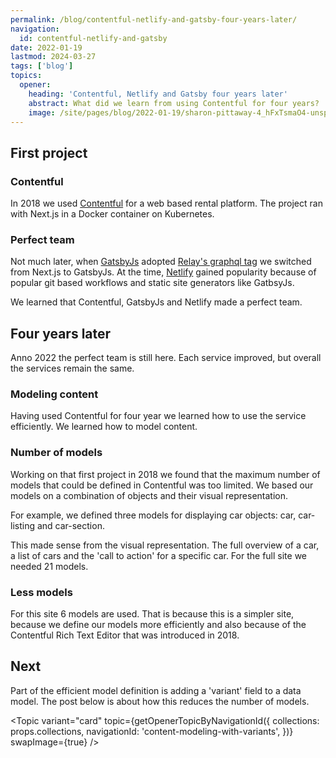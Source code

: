 ```yaml
---
permalink: /blog/contentful-netlify-and-gatsby-four-years-later/
navigation:
  id: contentful-netlify-and-gatsby
date: 2022-01-19
lastmod: 2024-03-27
tags: ['blog']
topics:
  opener:
    heading: 'Contentful, Netlify and Gatsby four years later'
    abstract: What did we learn from using Contentful for four years?
    image: /site/pages/blog/2022-01-19/sharon-pittaway-4_hFxTsmaO4-unsplash.jpg
---
```



## First project

### Contentful

In 2018 we used [Contentful](https://www.contentful.com) for a web based rental
platform. The project ran with Next.js in a Docker container on Kubernetes.

### Perfect team

Not much later, when [GatsbyJs](https://www.gatsbyjs.com) adopted [Relay's
graphql tag](https://relay.dev/docs/guides/compiler/) we switched from Next.js
to GatsbyJs. At the time, [Netlify](https://www.netlify.com) gained popularity
because of popular git based workflows and static site generators like GatbsyJs.

We learned that Contentful, GatsbyJs and Netlify made a perfect team.

<Picture className="s-block-space u-block-space-s" src="/site/pages/blog/2022-01-19/Contentful-Gatsby-Netlify.png" />

## Four years later

Anno 2022 the perfect team is still here. Each service improved, but overall the
services remain the same.

### Modeling content

Having used Contentful for four year we learned how to use the service
efficiently. We learned how to model content.

### Number of models

Working on that first project in 2018 we found that the maximum number of models
that could be defined in Contentful was too limited. We based our models on a
combination of objects and their visual representation.

For example, we defined three models for displaying car objects: car,
car-listing and car-section.

This made sense from the visual representation. The full overview of a car, a
list of cars and the 'call to action' for a specific car. For the full site we
needed 21 models.

### Less models

For this site 6 models are used. That is because this is a simpler site, because
we define our models more efficiently and also because of the Contentful Rich
Text Editor that was introduced in 2018.

## Next

Part of the efficient model definition is adding a 'variant' field to a data
model. The post below is about how this reduces the number of models.

<Topic
  variant="card"
  topic={getOpenerTopicByNavigationId({
    collections: props.collections,
    navigationId: 'content-modeling-with-variants',
  })}
  swapImage={true}
/>
